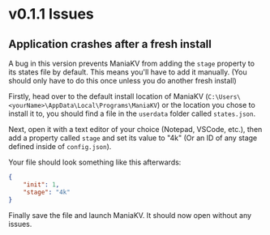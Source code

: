 # v0.1.1 Issues

## Application crashes after a fresh install
A bug in this version prevents ManiaKV from adding the `stage` property to its states file by default. This means you'll have to add it manually. (You should only have to do this once unless you do another fresh install)

Firstly, head over to the default install location of ManiaKV (`C:\Users\<yourName>\AppData\Local\Programs\ManiaKV`) or the location you chose to install it to, you should find a file in the `userdata` folder called `states.json`.

Next, open it with a text editor of your choice (Notepad, VSCode, etc.), then add a property called `stage` and set its value to "4k" (Or an ID of any stage defined inside of `config.json`).

Your file should look something like this afterwards:
```json
{
    "init": 1,
    "stage": "4k"
}
```

Finally save the file and launch ManiaKV. It should now open without any issues.